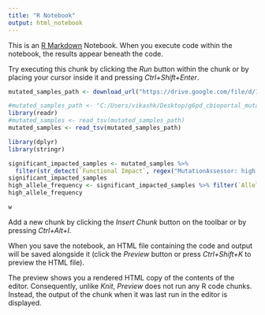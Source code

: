 ```yaml
---
title: "R Notebook"
output: html_notebook
---
```


This is an [R Markdown](http://rmarkdown.rstudio.com) Notebook. When you execute code within the notebook, the results appear beneath the code. 

Try executing this chunk by clicking the *Run* button within the chunk or by placing your cursor inside it and pressing *Ctrl+Shift+Enter*. 
```r
mutated_samples_path <- download_url("https://drive.google.com/file/d/1wLxQFgHJ1aW-r-jTnXV7btngA1Bcpm3C")
```

```r
#mutated_samples_path <- "C:/Users/vikashk/Desktop/g6pd_cbioportal_mutated/mutated_samples.tsv"
library(readr)
#mutated_samples <- read_tsv(mutated_samples_path)
mutated_samples <- read_tsv(mutated_samples_path)
```
```r
library(dplyr)
library(stringr)

significant_impacted_samples <- mutated_samples %>%
  filter(str_detect(`Functional Impact`, regex("MutationAssessor: high|impact: deleterious|impact: probably_damaging|pathogenicity: pathogenic", ignore_case = TRUE)))
significant_impacted_samples
high_allele_frequency <- significant_impacted_samples %>% filter(`Allele Freq (T)` > 0.4)
high_allele_frequency
```
```r
w
```

Add a new chunk by clicking the *Insert Chunk* button on the toolbar or by pressing *Ctrl+Alt+I*.

When you save the notebook, an HTML file containing the code and output will be saved alongside it (click the *Preview* button or press *Ctrl+Shift+K* to preview the HTML file).

The preview shows you a rendered HTML copy of the contents of the editor. Consequently, unlike *Knit*, *Preview* does not run any R code chunks. Instead, the output of the chunk when it was last run in the editor is displayed.
